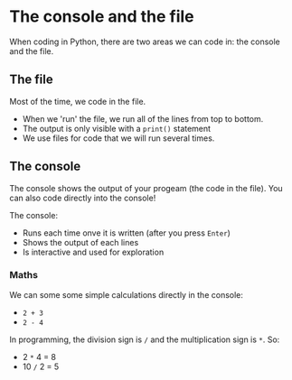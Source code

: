 # The console and the file


When coding in Python, there are two areas we can code in: the console and the file.

## The file

Most of the time, we code in the file. 

- When we 'run' the file, we run all of the lines from top to bottom.
- The output is only visible with a `print()` statement
- We use files for code that we will run several times.

## The console

The console shows the output of your progeam (the code in the file).
You can also code directly into the console!

The console:

- Runs each time onve it is written (after you press `Enter`)
- Shows the output of each lines
- Is interactive and used for exploration


### Maths

We can some some simple calculations directly in the console:

- `2 + 3`
- `2 - 4` 

In programming, the division sign is `/` and the multiplication sign is `*`. So:

- 2 `*` 4 = 8
- 10 `/` 2 = 5
